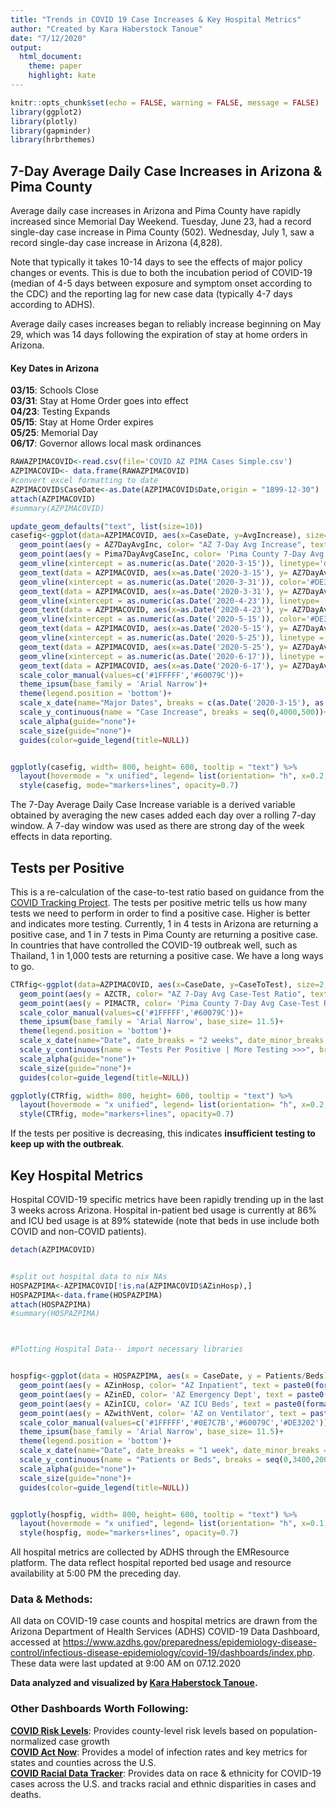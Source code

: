 ```yaml
---
title: "Trends in COVID 19 Case Increases & Key Hospital Metrics"
author: "Created by Kara Haberstock Tanoue"
date: "7/12/2020"
output: 
  html_document:
    theme: paper
    highlight: kate
---
```


```r
knitr::opts_chunk$set(echo = FALSE, warning = FALSE, message = FALSE)
library(ggplot2)
library(plotly)
library(gapminder)
library(hrbrthemes)
```

## 7-Day Average Daily Case Increases in Arizona & Pima County

Average daily case increases in Arizona and Pima County have rapidly increased since Memorial Day Weekend. Tuesday, June 23, had a record single-day case increase in Pima County (502). Wednesday, July 1, saw a record single-day case increase in Arizona (4,828).
  
Note that typically it takes 10-14 days to see the effects of major policy changes or events. This is due to both the incubation period of COVID-19 (median of 4-5 days between exposure and symptom onset according to the CDC) and the reporting lag for new case data (typically 4-7 days according to ADHS).  
  
Average daily cases increases began to reliably increase beginning on May 29, which was 14 days following the expiration of stay at home orders in Arizona.   


#### Key Dates in Arizona  

**03/15**: Schools Close  
**03/31**: Stay at Home Order goes into effect  
**04/23**: Testing Expands  
**05/15**: Stay at Home Order expires  
**05/25**: Memorial Day  
**06/17**: Governor allows local mask ordinances

```r
RAWAZPIMACOVID<-read.csv(file='COVID AZ PIMA Cases Simple.csv')
AZPIMACOVID<- data.frame(RAWAZPIMACOVID)
#convert excel formatting to date
AZPIMACOVID$CaseDate<-as.Date(AZPIMACOVID$Date,origin = "1899-12-30")
attach(AZPIMACOVID)
#summary(AZPIMACOVID)

update_geom_defaults("text", list(size=10))
casefig<-ggplot(data=AZPIMACOVID, aes(x=CaseDate, y=AvgIncrease), size=2, alpha=0.7)+
  geom_point(aes(y = AZ7DayAvgInc, color= "AZ 7-Day Avg Increase", text = paste0(format.Date(CaseDate,"%m/%d"),": ",format(AZ7DayAvgInc, digits = 2))))+
  geom_point(aes(y = Pima7DayAvgCaseInc, color= 'Pima County 7-Day Avg Increase', text = paste0(format.Date(CaseDate,"%m/%d"),": ", format (Pima7DayAvgCaseInc, digits = 2))))+
  geom_vline(xintercept = as.numeric(as.Date('2020-3-15')), linetype='dashed', color='#FD6035', size=1)+
  geom_text(data = AZPIMACOVID, aes(x=as.Date('2020-3-15'), y= AZ7DayAvgInc[length(AZ7DayAvgInc)]), label= 'Schools Close', color= '#FFFFFF', size=1, family= 'Arial Narrow', fontface='plain')+
  geom_vline(xintercept = as.numeric(as.Date('2020-3-31')), color='#DE3202', size=1)+
  geom_text(data = AZPIMACOVID, aes(x=as.Date('2020-3-31'), y= AZ7DayAvgInc[length(AZ7DayAvgInc)]), label= 'Stay at Home Order', color= '#FFFFFF', size=3, family= 'Arial Narrow', fontface='plain')+
  geom_vline(xintercept = as.numeric(as.Date('2020-4-23')), linetype= 'dashed', color= '#0E7C7B', size = 1)+
  geom_text(data = AZPIMACOVID, aes(x=as.Date('2020-4-23'), y= AZ7DayAvgInc[length(AZ7DayAvgInc)]), label= 'Expanded Testing', color= '#FFFFFF', size=1, family= 'Arial Narrow', fontface='plain')+
  geom_vline(xintercept = as.numeric(as.Date('2020-5-15')), color='#DE3202', size= 1)+
  geom_text(data = AZPIMACOVID, aes(x=as.Date('2020-5-15'), y= AZ7DayAvgInc[length(AZ7DayAvgInc)]), label= 'Order End', color= '#FFFFFF', size=1, family= 'Arial Narrow', fontface='plain')+
  geom_vline(xintercept = as.numeric(as.Date('2020-5-25')), linetype = 'dashed', color= '#cc8f00', size= 1)+
  geom_text(data = AZPIMACOVID, aes(x=as.Date('2020-5-25'), y= AZ7DayAvgInc[length(AZ7DayAvgInc)]), label= 'Memorial Day', color= '#FFFFFF', size=1, family= 'Arial Narrow', fontface='plain')+
  geom_vline(xintercept = as.numeric(as.Date('2020-6-17')), linetype = 'dashed', color= '#cc8f00', size= 1)+
  geom_text(data = AZPIMACOVID, aes(x=as.Date('2020-6-17'), y= AZ7DayAvgInc[length(AZ7DayAvgInc)]), label= 'Local Mask Mandates', color= '#FFFFFF', size=1, family= 'Arial Narrow', fontface='plain')+
  scale_color_manual(values=c('#1FFFFF','#60079C'))+
  theme_ipsum(base_family = 'Arial Narrow')+
  theme(legend.position = 'bottom')+
  scale_x_date(name="Major Dates", breaks = c(as.Date('2020-3-15'), as.Date('2020-3-31'), as.Date('2020-4-23'), as.Date('2020-5-15'), as.Date('2020-5-25')), date_minor_breaks = "1 day", date_labels = "%m/%d")+
  scale_y_continuous(name = "Case Increase", breaks = seq(0,4000,500))+
  scale_alpha(guide="none")+
  scale_size(guide="none")+
  guides(color=guide_legend(title=NULL))


ggplotly(casefig, width= 800, height= 600, tooltip = "text") %>%
  layout(hovermode = "x unified", legend= list(orientation= "h", x=0.2, y=-0.1)) %>%
  style(casefig, mode="markers+lines", opacity=0.7)
```

The 7-Day Average Daily Case Increase variable is a derived variable obtained by averaging the new cases added each day over a rolling 7-day window. A 7-day window was used as there are strong day of the week effects in data reporting.

## Tests per Positive 

This is a re-calculation of the case-to-test ratio based on guidance from the [COVID Tracking Project](https://covidtracking.com/blog/the-other-covid-19-metric). The tests per positive metric tells us how many tests we need to perform in order to find a positive case. Higher is better and indicates more testing. Currently, 1 in 4 tests in Arizona are returning a positive case, and 1 in 7 tests in Pima County are returning a positive case. In countries that have controlled the COVID-19 outbreak well, such as Thailand, 1 in 1,000 tests are returning a positive case. We have a long ways to go.

```r
CTRfig<-ggplot(data=AZPIMACOVID, aes(x=CaseDate, y=CaseToTest), size=2, alpha=0.7)+
  geom_point(aes(y = AZCTR, color= "AZ 7-Day Avg Case-Test Ratio", text = paste0(format.Date(CaseDate,"%m/%d"),": ",format(AZCTR, digits = 2))))+
  geom_point(aes(y = PIMACTR, color= 'Pima County 7-Day Avg Case-Test Ratio', text = paste0(format.Date(CaseDate,"%m/%d"),": ", format (PIMACTR, digits = 2))))+
  scale_color_manual(values=c('#1FFFFF','#60079C'))+
  theme_ipsum(base_family = 'Arial Narrow', base_size= 11.5)+
  theme(legend.position = 'bottom')+
  scale_x_date(name="Date", date_breaks = "2 weeks", date_minor_breaks = "1 day", date_labels = "%m/%d")+
  scale_y_continuous(name = "Tests Per Positive | More Testing >>>", breaks = seq(0,40,5))+
  scale_alpha(guide="none")+
  scale_size(guide="none")+
  guides(color=guide_legend(title=NULL))

ggplotly(CTRfig, width= 800, height= 600, tooltip = "text") %>%
  layout(hovermode = "x unified", legend= list(orientation= "h", x=0.2, y=-0.2)) %>%
  style(CTRfig, mode="markers+lines", opacity=0.7)

```

If the tests per positive is decreasing, this indicates **insufficient testing to keep up with the outbreak**.  
  
## Key Hospital Metrics

Hospital COVID-19 specific metrics have been rapidly trending up in the last 3 weeks across Arizona. Hospital in-patient bed usage is currently at 86% and ICU bed usage is at 89% statewide (note that beds in use include both COVID and non-COVID patients).
  
```r
detach(AZPIMACOVID)


#split out hospital data to nix NAs
HOSPAZPIMA<-AZPIMACOVID[!is.na(AZPIMACOVID$AZinHosp),]
HOSPAZPIMA<-data.frame(HOSPAZPIMA)
attach(HOSPAZPIMA)
#summary(HOSPAZPIMA)



#Plotting Hospital Data-- import necessary libraries


hospfig<-ggplot(data = HOSPAZPIMA, aes(x = CaseDate, y = Patients/Beds), size=2, alpha=0.7) + 
  geom_point(aes(y = AZinHosp, color= "AZ Inpatient", text = paste0(format.Date(CaseDate,"%m/%d"),": ",AZinHosp, " Inpatient")))+
  geom_point(aes(y = AZinED, color= 'AZ Emergency Dept', text = paste0(format.Date(CaseDate,"%m/%d"),": ",AZinED, " ED")))+
  geom_point(aes(y = AZinICU, color= 'AZ ICU Beds', text = paste0(format.Date(CaseDate,"%m/%d"),": ",AZinICU, " ICU")))+
  geom_point(aes(y = AZwithVent, color= 'AZ on Ventilator', text = paste0(format.Date(CaseDate,"%m/%d"),": ",AZwithVent, " Vents")))+
  scale_color_manual(values=c('#1FFFFF','#0E7C7B','#60079C','#DE3202'))+
  theme_ipsum(base_family = 'Arial Narrow', base_size= 11.5)+
  theme(legend.position = 'bottom')+
  scale_x_date(name="Date", date_breaks = "1 week", date_minor_breaks = "1 day", date_labels = "%m/%d")+
  scale_y_continuous(name = "Patients or Beds", breaks = seq(0,3400,200))+
  scale_alpha(guide="none")+
  scale_size(guide="none")+
  guides(color=guide_legend(title=NULL))


ggplotly(hospfig, width= 800, height= 600, tooltip = "text") %>%
  layout(hovermode = "x unified", legend= list(orientation= "h", x=0.1, y=-0.2)) %>%
  style(hospfig, mode="markers+lines", opacity=0.7)
```


All hospital metrics are collected by ADHS through the EMResource platform. The data reflect hospital reported bed usage and resource availability at 5:00 PM the preceding day.

### Data & Methods:

All data on COVID-19 case counts and hospital metrics are drawn from the Arizona Department of Health Services (ADHS) COVID-19 Data Dashboard, accessed at [https://www.azdhs.gov/preparedness/epidemiology-disease-control/infectious-disease-epidemiology/covid-19/dashboards/index.php](https://www.azdhs.gov/preparedness/epidemiology-disease-control/infectious-disease-epidemiology/covid-19/dashboards/index.php). These data were last updated at 9:00 AM on 07.12.2020 
  
**Data analyzed and visualized by [Kara Haberstock Tanoue](https://www.karatanoue.com).**

### Other Dashboards Worth Following:

**[COVID Risk Levels](https://globalepidemics.org/key-metrics-for-covid-suppression/)**: Provides county-level risk levels based on population-normalized case growth  
**[COVID Act Now](https://covidactnow.org)**: Provides a model of infection rates and key metrics for states and counties across the U.S.  
**[COVID Racial Data Tracker](https://covidtracking.com/race)**: Provides data on race & ethnicity for COVID-19 cases across the U.S. and tracks racial and ethnic disparities in cases and deaths. 